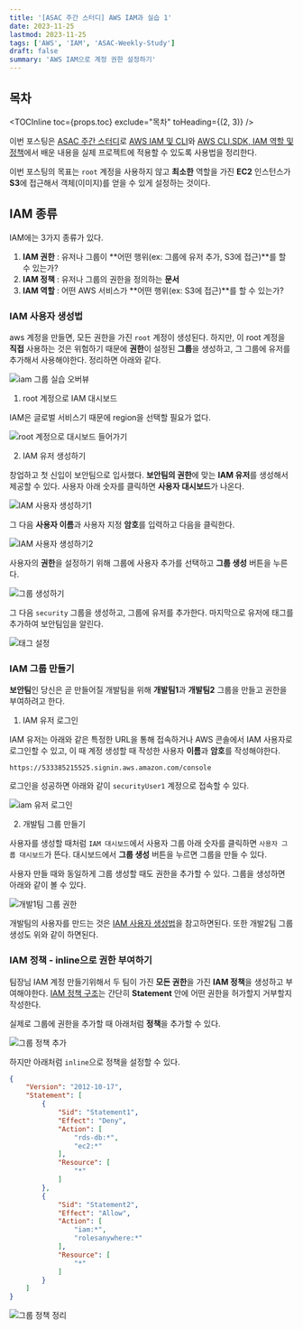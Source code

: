 ```yaml
---
title: '[ASAC 주간 스터디] AWS IAM과 실습 1'
date: 2023-11-25
lastmod: 2023-11-25
tags: ['AWS', 'IAM', 'ASAC-Weekly-Study']
draft: false
summary: 'AWS IAM으로 계정 권한 설정하기'
---
```


## 목차

<TOCInline toc={props.toc} exclude="목차" toHeading={(2, 3)} />

이번 포스팅은 [ASAC 주간 스터디](tags/ASAC-Weekly-Study)로 [AWS IAM 및 CLI](/blog/aws/aws-iam)와
[AWS CLI,SDK, IAM 역할 및 정책](https://ohsol-blog.vercel.app/blog/aws/aws-cli-sdk-iam)에서 배운 내용을
실제 프로젝트에 적용할 수 있도록 사용법을 정리한다.

이번 포스팅의 목표는 `root` 계정을 사용하지 않고 **최소한** 역할을 가진 **EC2** 인스턴스가 **S3**에 접근해서 객체(이미지)를 얻을 수 있게
설정하는 것이다.

## IAM 종류

IAM에는 3가지 종류가 있다.

1. **IAM 권한** : 유저나 그룹이 **어떤 행위(ex: 그룹에 유저 추가, S3에 접근)**를 할 수 있는가?
2. **IAM 정책** : 유저나 그룹의 권한을 정의하는 **문서**
3. **IAM 역할** : 어떤 AWS 서비스가 **어떤 행위(ex: S3에 접근)**를 할 수 있는가?

### IAM 사용자 생성법

aws 계정을 만들면, 모든 권한을 가진 `root` 계정이 생성된다. 하지만, 이 root 계정을 **직접** 사용하는 것은 위험하기 때문에
**권한**이 설정된 **그룹**을 생성하고, 그 그룹에 유저를 추가해서 사용해야한다. 정리하면 아래와 같다.

<img src="/static/images/study/study-iam-group-overview.png" alt="iam 그룹 실습 오버뷰" />

1. root 계정으로 IAM 대시보드

IAM은 글로벌 서비스기 때문에 region을 선택할 필요가 없다.

<img src="/static/images/study/study-iam-group-1.png" alt="root 계정으로 대시보드 들어가기" />

2. IAM 유저 생성하기

창업하고 첫 신입이 보안팀으로 입사했다. **보안팀의 권한**에 맞는 **IAM 유저**를 생성해서 제공할 수 있다.
사용자 아래 숫자를 클릭하면 **사용자 대시보드**가 나온다.

<img src="/static/images/study/study-iam-group-2.png" alt="IAM 사용자 생성하기1" />

그 다음 **사용자 이름**과 사용자 지정 **암호**를 입력하고 다음을 클릭한다.

<img src="/static/images/study/study-iam-group-3.png" alt="IAM 사용자 생성하기2" />

사용자의 **권한**을 설정하기 위해 그룹에 사용자 추가를 선택하고 **그룹 생성** 버튼을 누른다.

<img src="/static/images/study/study-iam-group-4.png" alt="그룹 생성하기" />

그 다음 `security` 그룹을 생성하고, 그룹에 유저를 추가한다. 마지막으로 유저에 태그를 추가하여 보안팀임을 알린다.

<img src="/static/images/study/study-iam-group-5.png" alt="태그 설정" />

### IAM 그룹 만들기

**보안팀**인 당신은 곧 만들어질 개발팀을 위해 **개발팀1**과 **개발팀2** 그룹을 만들고 권한을 부여하려고 한다.

1. IAM 유저 로그인

IAM 유저는 아래와 같은 특정한 URL을 통해 접속하거나 AWS 콘솔에서 IAM 사용자로 로그인할 수 있고, 이 때 계정 생성할 때 작성한 사용자 **이름**과 **암호**를 작성해야한다.

```
https://533385215525.signin.aws.amazon.com/console
```

로그인을 성공하면 아래와 같이 `securityUser1` 계정으로 접속할 수 있다.

<img src="/static/images/study/study-iam-group-6.png" alt="iam 유저 로그인" />

2. 개발팀 그룹 만들기

사용자를 생성할 때처럼 `IAM 대시보드`에서 사용자 그룹 아래 숫자를 클릭하면 `사용자 그룹 대시보드`가 뜬다.
대시보드에서 **그룹 생성** 버튼을 누르면 그룹을 만들 수 있다.

사용자 만들 때와 동일하게 그룹 생성할 때도 권한을 추가할 수 있다. 그룹을 생성하면 아래와 같이 볼 수 있다.

<img src="/static/images/study/study-iam-group-7.png" alt="개발1팀 그룹 권한" />

개발팀의 사용자를 만드는 것은 [IAM 사용자 생성법](/blog/study/study-aws-iam#IAM-사용자-생성법)을 참고하면된다.
또한 개발2팀 그룹 생성도 위와 같이 하면된다.

### IAM 정책 - inline으로 권한 부여하기

팀장님 IAM 계정 만들기위해서 두 팀이 가진 **모든 권한**을 가진 **IAM 정책**을 생성하고 부여해야한다.
[IAM 정책 구조](https://ohsol-blog.vercel.app/blog/aws/aws-iam#%EC%A0%95%EC%B1%85-%EA%B5%AC%EC%A1%B0)는 간단히 **Statement** 안에
어떤 권한을 허가할지 거부할지 작성한다.

실제로 그룹에 권한을 추가할 때 아래처럼 **정책**을 추가할 수 있다.

<img src="/static/images/study/study-iam-group-8.png" alt="그룹 정책 추가" />

하지만 아래처럼 `inline`으로 정책을 설정할 수 있다.

```json:iam-policy.json
{
	"Version": "2012-10-17",
	"Statement": [
		{
			"Sid": "Statement1",
			"Effect": "Deny",
			"Action": [
				"rds-db:*",
				"ec2:*"
			],
			"Resource": [
				"*"
			]
		},
		{
			"Sid": "Statement2",
			"Effect": "Allow",
			"Action": [
				"iam:*",
				"rolesanywhere:*"
			],
			"Resource": [
				"*"
			]
		}
	]
}
```

<img src="/static/images/study/study-iam-group-9.png" alt="그룹 정책 정리" />
